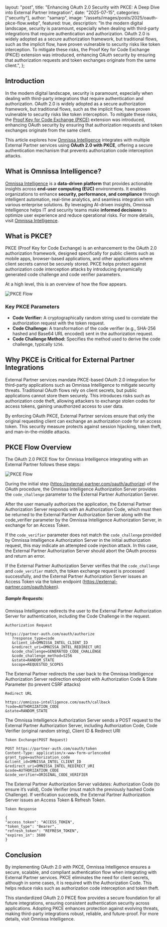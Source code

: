   layout: "post",
  title:
    "Enhancing OAuth 2.0 Security with PKCE: A Deep Dive into External Partner Integration",
  date: "2025-07-15",
  categories: ["security"],
  author: "samarp",
  image: "/assets/images/posts/2025/oauth-pkce-flow.webp",
  featured: true,
  description:
    "In the modern digital landscape, security is paramount, especially when dealing with third-party integrations that require authentication and authorization. OAuth 2.0 is widely adopted as a secure authorization framework, but traditional flows, such as the implicit flow, have proven vulnerable to security risks like token interception. To mitigate these risks, the Proof Key for Code Exchange (PKCE) extension was introduced, enhancing OAuth security by ensuring that authorization requests and token exchanges originate from the same client.",
};

## Introduction

In the modern digital landscape, security is paramount, especially when dealing with third-party integrations that require authentication and authorization. OAuth 2.0 is widely adopted as a secure authorization framework, but traditional flows, such as the implicit flow, have proven vulnerable to security risks like token interception. To mitigate these risks, the [Proof Key for Code Exchange (PKCE)](https://datatracker.ietf.org/doc/html/rfc7636) extension was introduced, enhancing OAuth security by ensuring that authorization requests and token exchanges originate from the same client.

This article explores how [Omnissa Intelligence](https://techzone.omnissa.com/resource/what-omnissa-intelligence#where-to-learn-more) integrates with multiple External Partner services using **OAuth 2.0 with PKCE**, offering a secure authentication mechanism that prevents authorization code interception attacks.

## What is Omnissa Intelligence?

[Omnissa Intelligence](https://techzone.omnissa.com/resource/what-omnissa-intelligence#where-to-learn-more) is a **data-driven platform** that provides actionable insights across **end-user computing (EUC)** environments. It enables organizations to enhance **security, performance, and compliance** through intelligent automation, real-time analytics, and seamless integration with various enterprise solutions. By leveraging AI-driven insights, Omnissa Intelligence helps IT and security teams make **informed decisions** to optimize user experience and reduce operational risks. For more details, visit [Omnissa Intelligence](https://techzone.omnissa.com/resource/what-omnissa-intelligence#where-to-learn-more).

## What is PKCE?

PKCE (Proof Key for Code Exchange) is an enhancement to the OAuth 2.0 authorization framework, designed specifically for public clients such as mobile apps, browser-based applications, and other applications where client secrets cannot be securely stored. PKCE helps protect against authorization code interception attacks by introducing dynamically generated code challenge and code verifier parameters.

At a high level, this is an overview of how the flow appears.

![PKCE Flow](/assets//images/posts/2025/oauth-pkce-flow.webp "PKCE Flow")

### Key PKCE Parameters

- **Code Verifier:** A cryptographically random string used to correlate the authorization request with the token request.
- **Code Challenge:** A transformation of the code verifier (e.g., SHA-256 hashed and Base64 URL encoded) sent in the authorization request.
- **Code Challenge Method:** Specifies the method used to derive the code challenge, typically `S256`.

## Why PKCE is Critical for External Partner Integrations

External Partner services mandate PKCE-based OAuth 2.0 integration for third-party applications such as Omnissa Intelligence to mitigate security threats. Traditional OAuth flows rely on client secrets, but public applications cannot store them securely. This introduces risks such as authorization code theft, allowing attackers to exchange stolen codes for access tokens, gaining unauthorized access to user data.

By enforcing OAuth PKCE, External Partner services ensure that only the original requesting client can exchange an authorization code for an access token. This security measure protects against session hijacking, token theft, and man-in-the-middle attacks.

## PKCE Flow Overview

The OAuth 2.0 PKCE flow for Omnissa Intelligence integrating with an External Partner follows these steps:

![PKCE Flow](/assets//images/posts/2025/pkce-flow.webp "PKCE Flow")

During the initial step (https://external-partner.com/oauth/authorize) of the OAuth procedure, the Omnissa Intelligence Authorization Server provides the `code_challenge` parameter to the External Partner Authorization Server.

After the user manually authorizes the application, the External Partner Authorization Server responds with an Authorization Code, which must then be returned to the External Partner Authorization Server along with the code_verifier parameter by the Omnissa Intelligence Authorization Server, in exchange for an Access Token.

If the `code_verifier` parameter does not match the `code_challenge` provided by Omnissa Intelligence Authorization Server in the initial authorization request, this may indicate an attempted code injection attack. In this case, the External Partner Authorization Server should abort the OAuth process and return an error.

If the External Partner Authorization Server verifies that the `code_challenge` and `code_verifier` match, the token exchange request is processed successfully, and the External Partner Authorization Server issues an Access Token via the token endpoint (https://external-partner.com/oauth/token).

##### Sample Requests:

Omnissa Intelligence redirects the user to the External Partner Authorization Server for authentication, including the Code Challenge in the request.

```
Authorization Request

https://partner-auth.com/oauth/authorize
   ?response_type=code
   &client_id=OMNISSA_INTEL_CLIENT_ID
   &redirect_uri=OMNISSA_INTEL_REDIRECT_URI
   &code_challenge=GENERATED_CODE_CHALLENGE
   &code_challenge_method=S256
   &state=RANDOM_STATE
   &scope=REQUESTED_SCOPES
```

The External Partner redirects the user back to the Omnissa Intelligence Authorization Server redirection endpoint with Authorization Code & State Parameter (to prevent CSRF attacks)

```
Redirect URL

https://omnissa-intelligence.com/oauth/callback
?code=AUTHORIZATION_CODE
&state=RANDOM_STATE
```

The Omnissa Intelligence Authorization Server sends a POST request to the External Partner Authorization Server, including Authorization Code, Code Verifier (original random string), Client ID & Redirect URI

```
Token Exchange(POST Request)

POST https://partner-auth.com/oauth/token
Content-Type: application/x-www-form-urlencoded
grant_type=authorization_code
&client_id=OMNISSA_INTEL_CLIENT_ID
&redirect_uri=OMNISSA_INTEL_REDIRECT_URI
&code=AUTHORIZATION_CODE
&code_verifier=ORIGINAL_CODE_VERIFIER
```

The External Partner Authorization Server validates: Authorization Code (to ensure it’s valid), Code Verifier (must match the previously hashed Code Challenge). If verification succeeds, the External Partner Authorization Server issues an Access Token & Refresh Token.

```
Token Response

{
"access_token": "ACCESS_TOKEN",
"token_type": "Bearer",
"refresh_token": "REFRESH_TOKEN",
"expires_in": 3600
}
```

## Conclusion

By implementing OAuth 2.0 with PKCE, Omnissa Intelligence ensures a secure, scalable, and compliant authentication flow when integrating with External Partner services. PKCE eliminates the need for client secrets, although in some cases, it is required with the Authorization Code. This helps reduce risks such as authorization code interception and token theft.

This standardized OAuth 2.0 PKCE flow provides a secure foundation for all future integrations, ensuring consistent authentication security across applications. Adopting PKCE enhances protection against evolving threats, making third-party integrations robust, reliable, and future-proof. For more details, visit Omnissa Intelligence.
